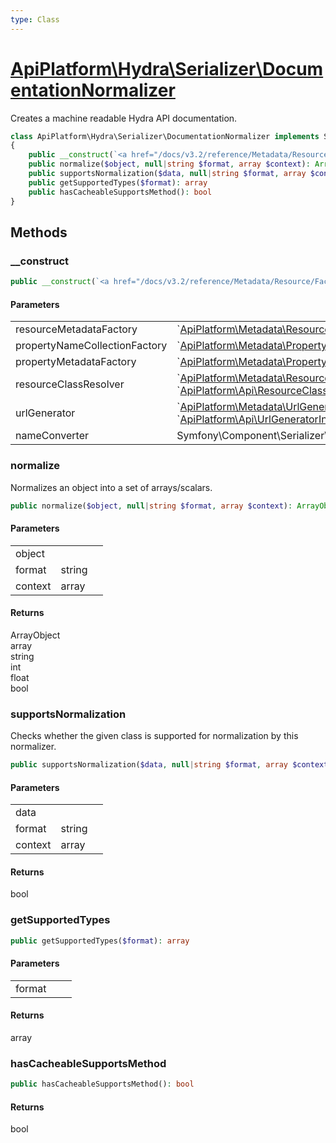 ```yaml
---
type: Class
---
```


# [ApiPlatform\Hydra\Serializer\DocumentationNormalizer](/docs/v3.2/reference/Hydra/Serializer/DocumentationNormalizer)

Creates a machine readable Hydra API documentation.


```php
class ApiPlatform\Hydra\Serializer\DocumentationNormalizer implements Symfony\Component\Serializer\Normalizer\NormalizerInterface, `<a href="/docs/v3.2/reference/Serializer/CacheableSupportsMethodInterface">ApiPlatform\Serializer\CacheableSupportsMethodInterface</a>`
{
    public __construct(`<a href="/docs/v3.2/reference/Metadata/Resource/Factory/ResourceMetadataCollectionFactoryInterface">ApiPlatform\Metadata\Resource\Factory\ResourceMetadataCollectionFactoryInterface</a>` $resourceMetadataFactory, `<a href="/docs/v3.2/reference/Metadata/Property/Factory/PropertyNameCollectionFactoryInterface">ApiPlatform\Metadata\Property\Factory\PropertyNameCollectionFactoryInterface</a>` $propertyNameCollectionFactory, `<a href="/docs/v3.2/reference/Metadata/Property/Factory/PropertyMetadataFactoryInterface">ApiPlatform\Metadata\Property\Factory\PropertyMetadataFactoryInterface</a>` $propertyMetadataFactory, `<a href="/docs/v3.2/reference/Api/ResourceClassResolverInterface">ApiPlatform\Metadata\ResourceClassResolverInterface</a>`|`<a href="/docs/v3.2/reference/Api/ResourceClassResolverInterface">ApiPlatform\Api\ResourceClassResolverInterface</a>` $resourceClassResolver, `<a href="/docs/v3.2/reference/Api/UrlGeneratorInterface">ApiPlatform\Metadata\UrlGeneratorInterface</a>`|`<a href="/docs/v3.2/reference/Api/UrlGeneratorInterface">ApiPlatform\Api\UrlGeneratorInterface</a>` $urlGenerator, null|Symfony\Component\Serializer\NameConverter\NameConverterInterface $nameConverter)
    public normalize($object, null|string $format, array $context): ArrayObject|array|string|int|float|bool
    public supportsNormalization($data, null|string $format, array $context): bool
    public getSupportedTypes($format): array
    public hasCacheableSupportsMethod(): bool
}
```
## Methods

### __construct



```php
public __construct(`<a href="/docs/v3.2/reference/Metadata/Resource/Factory/ResourceMetadataCollectionFactoryInterface">ApiPlatform\Metadata\Resource\Factory\ResourceMetadataCollectionFactoryInterface</a>` $resourceMetadataFactory, `<a href="/docs/v3.2/reference/Metadata/Property/Factory/PropertyNameCollectionFactoryInterface">ApiPlatform\Metadata\Property\Factory\PropertyNameCollectionFactoryInterface</a>` $propertyNameCollectionFactory, `<a href="/docs/v3.2/reference/Metadata/Property/Factory/PropertyMetadataFactoryInterface">ApiPlatform\Metadata\Property\Factory\PropertyMetadataFactoryInterface</a>` $propertyMetadataFactory, `<a href="/docs/v3.2/reference/Api/ResourceClassResolverInterface">ApiPlatform\Metadata\ResourceClassResolverInterface</a>`|`<a href="/docs/v3.2/reference/Api/ResourceClassResolverInterface">ApiPlatform\Api\ResourceClassResolverInterface</a>` $resourceClassResolver, `<a href="/docs/v3.2/reference/Api/UrlGeneratorInterface">ApiPlatform\Metadata\UrlGeneratorInterface</a>`|`<a href="/docs/v3.2/reference/Api/UrlGeneratorInterface">ApiPlatform\Api\UrlGeneratorInterface</a>` $urlGenerator, null|Symfony\Component\Serializer\NameConverter\NameConverterInterface $nameConverter)
```

#### Parameters

<table><tbody>
<tr><td>resourceMetadataFactory</td><td>`<a href="/docs/v3.2/reference/Metadata/Resource/Factory/ResourceMetadataCollectionFactoryInterface">ApiPlatform\Metadata\Resource\Factory\ResourceMetadataCollectionFactoryInterface</a>`</td><td></td></tr><tr><td>propertyNameCollectionFactory</td><td>`<a href="/docs/v3.2/reference/Metadata/Property/Factory/PropertyNameCollectionFactoryInterface">ApiPlatform\Metadata\Property\Factory\PropertyNameCollectionFactoryInterface</a>`</td><td></td></tr><tr><td>propertyMetadataFactory</td><td>`<a href="/docs/v3.2/reference/Metadata/Property/Factory/PropertyMetadataFactoryInterface">ApiPlatform\Metadata\Property\Factory\PropertyMetadataFactoryInterface</a>`</td><td></td></tr><tr><td>resourceClassResolver</td><td>`<a href="/docs/v3.2/reference/Api/ResourceClassResolverInterface">ApiPlatform\Metadata\ResourceClassResolverInterface</a>`<br />`<a href="/docs/v3.2/reference/Api/ResourceClassResolverInterface">ApiPlatform\Api\ResourceClassResolverInterface</a>`</td><td></td></tr><tr><td>urlGenerator</td><td>`<a href="/docs/v3.2/reference/Api/UrlGeneratorInterface">ApiPlatform\Metadata\UrlGeneratorInterface</a>`<br />`<a href="/docs/v3.2/reference/Api/UrlGeneratorInterface">ApiPlatform\Api\UrlGeneratorInterface</a>`</td><td></td></tr><tr><td>nameConverter</td><td>Symfony\Component\Serializer\NameConverter\NameConverterInterface</td><td></td></tr>
</tbody>
</table>

### normalize

Normalizes an object into a set of arrays/scalars.

```php
public normalize($object, null|string $format, array $context): ArrayObject|array|string|int|float|bool
```

#### Parameters

<table><tbody>
<tr><td>object</td><td></td><td></td></tr><tr><td>format</td><td>string</td><td></td></tr><tr><td>context</td><td>array</td><td></td></tr>
</tbody>
</table>

#### Returns

ArrayObject<br />array<br />string<br />int<br />float<br />bool

### supportsNormalization

Checks whether the given class is supported for normalization by this normalizer.

```php
public supportsNormalization($data, null|string $format, array $context): bool
```

#### Parameters

<table><tbody>
<tr><td>data</td><td></td><td></td></tr><tr><td>format</td><td>string</td><td></td></tr><tr><td>context</td><td>array</td><td></td></tr>
</tbody>
</table>

#### Returns

bool

### getSupportedTypes



```php
public getSupportedTypes($format): array
```

#### Parameters

<table><tbody>
<tr><td>format</td><td></td><td></td></tr>
</tbody>
</table>

#### Returns

array

### hasCacheableSupportsMethod



```php
public hasCacheableSupportsMethod(): bool
```

#### Returns

bool

